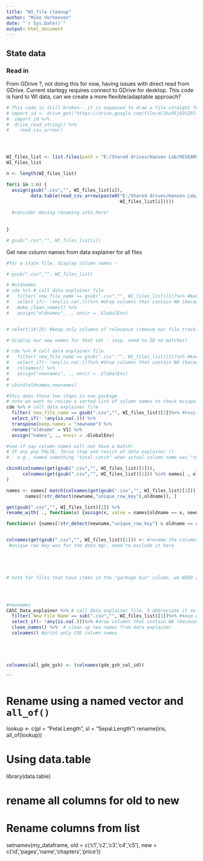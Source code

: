 ```yaml
---
title: "WI_file cleanup"
author: "Mike Verhoeven"
date: "`r Sys.Date()`"
output: html_document
---
```



## State data
### Read in
From GDrive ?, not doing this for now, having issues with direct read from 
GDrive. Current startegy requires connect to GDrive for desktop. This code
is hard to WI data, can we create a more flexible/adaptable approach?

```r

# This code is still broken-- it is supposed to draw a file straight form the web to workspace
# import_id <- drive_get("https://drive.google.com/file/d/1huPEj93VZ01-q4YGcIVvHBR2YhbGMPUu/view?usp=share_link")
#  import_id %>%
#  drive_read_string() %>%
#    read_csv_arrow()




WI_files_list <- list.files(path = "E:/Shared drives/Hansen Lab/RESEARCH PROJECTS/Fish Survey Data/WI_Data/WI_raw_disaggregated_data", pattern = ".+\\.csv") #grabs only.csv files
WI_files_list

n <- length(WI_files_list)

for(i in 1:n) {
  assign(gsub(".csv","", WI_files_list[i]),
         data.table(read_csv_arrow(paste0("E:/Shared drives/Hansen Lab/RESEARCH PROJECTS/Fish Survey Data/WI_Data/WI_raw_disaggregated_data/",
                                          WI_files_list[i]))))
  
  #consider moving renaming into here!
  
  
}  

# gsub(".csv","", WI_files_list[i])

```

Get new column names from data explainer for all files
```r
#for a state file, display column names - 

# gsub(".csv","", WI_files_list)

# #oldnames
# cde %>% # call data explainer file
#   filter(`new_file_name`== gsub(".csv","", WI_files_list)[1])%>% #keep only the row relevant to this file
#   select_if(~ !any(is.na(.)))%>% #drop columns that contain NA (because that means df doesn't contain that info)
#   make_clean_names() %>% 
#   assign("oldnames", ., envir = .GlobalEnv)


# select(14:25) #keep only columns of relevance (remove our file tracking and urls)

# display our new names for that set - (esp. need to ID no matches)

# cde %>% # call data explainer file
#   filter(`new_file_name`== gsub(".csv","", WI_files_list)[1])%>% #keep only the row relevant to this file
#   select_if(~ !any(is.na(.)))%>% #drop columns that contain NA (because that means df doesn't contain that info)
#   colnames() %>% 
#   assign("newnames", ., envir = .GlobalEnv)
# 
# cbind(oldnames,newnames)

#this does those two steps in one package
# note we want to review a sorted list of column names to check misspelling etc.
cde %>% # call data explainer file
  filter(`new_file_name`== gsub(".csv","", WI_files_list)[1])%>% #keep only the row relevant to this file
  select_if(~ !any(is.na(.))) %>% 
  transpose(keep.names = "newname") %>% 
  rename("oldname" = V1) %>% 
  assign("names", ., envir = .GlobalEnv)

#see if nay column names will not have a match! 
# IF any pop FALSE, force stop and revist of data explainer ()
# - e.g., named something "total catch" when actual column name was "total_catch"

cbind(colnames(get(gsub(".csv","", WI_files_list)[1])),
      colnames(get(gsub(".csv","", WI_files_list)[1])) %in% names[ , oldname, ]
)

names <- names[ match(colnames(get(gsub(".csv","", WI_files_list)[1])),
       names[!str_detect(newname,"unique_row_key"),oldname]), ] 

get(gsub(".csv","", WI_files_list)[1]) %>% 
rename_with( ., function(x) {assign(x, value = names[oldname == x, newname])} )

function(x) {names[!str_detect(newname,"unique_row_key") & oldname == x, newname]}


colnames(get(gsub(".csv","", WI_files_list)[1])) <- #rename the columns
 #unique row key was for the data mgr, need to exclude it here





# note for files that have items in the "garbage bin" column, we NEED a different process where we remove garbage columns after 'filter' but before dropping na columns

 


#newnames
CASC_Data_explainer %>% # call data explainer file, I abbreviate it as CDE
  filter(`New File Name`== sub(".csv","", WI_files_list)[1])%>% #keep only the row relevant to this file
  select_if(~ !any(is.na(.)))%>% #drop columns that contain NA (because that means df doesn't contain that info)
  clean_names() %>%  # clean up new names from data explainer
  colnames() #print only CDE column names





colnames(all_gde_gsh) <- (colnames(gde_gsh_col_id))
```


```

# Rename using a named vector and `all_of()`
lookup <- c(pl = "Petal.Length", sl = "Sepal.Length")
rename(iris, all_of(lookup))


# Using data.table
library(data.table)

# rename all columns for old to new
# Rename columns from list
setnames(my_dataframe, old = c('c1','c2','c3','c4','c5'), 
         new = c('id','pages','name','chapters','price'))

